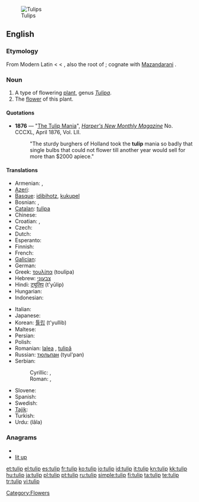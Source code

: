 {{wikipedia}}
{{commons|Tulipa}}
[[Image:Tulip - floriade canberra.jpg|thumb|Tulips]]
==English==

===Etymology===
From Modern Latin {{term|tulipa|lang=la}} < {{etyl|tr}} {{term|tülbent|lang=tr||fine muslin, turban}} < {{etyl|fa}} {{term|دلبند|tr=dolband||sc=fa-Arab|lang=fa||turban}}, also the root of {{term|turban}}; cognate with [[w:Mazandarani language|Mazandarani]] {{term|تولیپ||tulip|sc=fa-Arab|lang=mzn}}.

===Noun===
{{en-noun}}

# A type of flowering [[plant]], genus ''[[Tulipa]]''.
# The [[flower]] of this plant.

====Quotations====
* '''1876''' —  "[[s:The Tulip Mania|The Tulip Mania]]", ''[[w:Harper's Magazine|Harper's New Monthly Magazine]]'' No. CCCXL, April 1876, Vol. LII.
*: "The sturdy burghers of Holland took the '''tulip''' mania so badly that single bulbs that could not flower till another year would sell for more than $2000 apiece."

====Translations====
{{trans-top|plant}}
* Armenian: {{t-|hy|վարդակակաչ|tr=vardakakač}},  {{t-|hy|կակաչ|tr=kakač}}
* [[Azeri]]: {{t|az|tülpan}}
* [[Basque]]: [[idibihotz]], [[kukupel]]
* Bosnian: {{t-|bs|lala|f}}, {{t-|bs|tulipan|m}}
* [[Catalan]]: [[tulipa]] {{f}}
* Chinese: {{zh-ts|鬱金香|郁金香}}
* Croatian: {{t-|hr|lala|f}}, {{t+|hr|tulipan|m}}
* Czech: {{t-|cs|tulipán|m}}
* Dutch: {{t+|nl|tulp|f}}
* Esperanto: {{t-|eo|tulipo|xs=Esperanto}}
* Finnish: {{t-|fi|tulppaani}}
* French: {{t+|fr|tulipe|f}}
* [[Galician]]: {{t-|gl|tulipán|m|xs=Galician}}
* German: {{t+|de|Tulpe|f}}
* Greek: [[τουλίπα]] {{f}} (toul&iacute;pa)
* Hebrew: [[צבעוני]]
* Hindi: [[ट्यूलिप]] (t'yūlip)
* Hungarian: {{t+|hu|tulipán}}
* Indonesian: {{t+|id|tulip|xs=Indonesian}}
{{trans-mid}}
* Italian: {{t+|it|tulipano|m}}
* Japanese: {{t+|ja|チューリップ|tr=chūrippu}}
* Korean: [[튤립]] (t'yullib)
* Maltese: {{t-|mt|tulipan|xs=Maltese}}
* Persian: {{t-|fa|لاله|tr=lâle|xs=Persian}}
* Polish: {{t+|pl|tulipan|m}}
* Romanian: [[lalea]] {{f}}, [[tulipă]]
* Russian: [[тюльпан]] {{m}} (tyul'pan)
* Serbian:
*: Cyrillic: {{t-|sr|лала|f|sc=Cyrl}}, {{t-|sr|тулипан|m|sc=Cyrl}}
*: Roman: {{t-|sr|lala|f}} , {{t-|sr|tulipan|m}}
* Slovene: {{t+|sl|tulipan|m}}
* Spanish: {{t+|es|tulipán|m}}
* Swedish: {{t-|sv|tulpan}}
* [[Tajik]]: {{t-|tg|лола‍|sc=Cyrl|xs=Tajik}}
* Turkish: {{t+|tr|lale}}
* Urdu: {{ur-Arab|[[لالہ]]}} (lâla)
{{trans-bottom}}

===Anagrams===
* {{alphagram|ilptu}}
* [[lit up#English|lit up]]

[[Category:Flowers]]

[[et:tulip]]
[[el:tulip]]
[[es:tulip]]
[[fr:tulip]]
[[ko:tulip]]
[[io:tulip]]
[[id:tulip]]
[[it:tulip]]
[[kn:tulip]]
[[kk:tulip]]
[[hu:tulip]]
[[ja:tulip]]
[[pl:tulip]]
[[pt:tulip]]
[[ru:tulip]]
[[simple:tulip]]
[[fi:tulip]]
[[ta:tulip]]
[[te:tulip]]
[[tr:tulip]]
[[vi:tulip]]